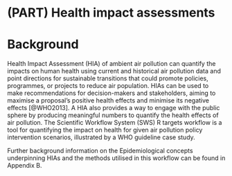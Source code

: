 # (PART) Health impact assessments {-}

# Background {#background}

Health Impact Assessment (HIA) of ambient air pollution can quantify the impacts on human health using current and historical air pollution data and point directions for sustainable transitions that could promote policies, programmes, or projects to reduce air population. HIAs can be used to make recommendations for decision-makers and stakeholders, aiming to maximise a proposal's positive health effects and minimise its negative effects [@WHO2013].  A HIA also provides a way to engage with the public sphere by producing meaningful numbers to quantify the health effects of air pollution. The Scientific Workflow System (SWS) R targets workflow is a tool for quantifying the impact on health for given air pollution policy intervention scenarios, illustrated by a WHO guideline case study.

Further background information on the Epidemiological concepts underpinning HIAs and the methods utilised in this workflow can be found in Appendix B.


